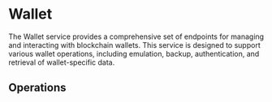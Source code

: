 

# Wallet<SwaggerLink tag={SWAGGER_TAGS.WALLET} />

The Wallet service provides a comprehensive set of endpoints for managing and interacting with blockchain wallets. This service is designed to support various wallet operations, including emulation, backup, authentication, and retrieval of wallet-specific data.

## Operations

<SchemaLoader tag={SWAGGER_TAGS.WALLET} />
